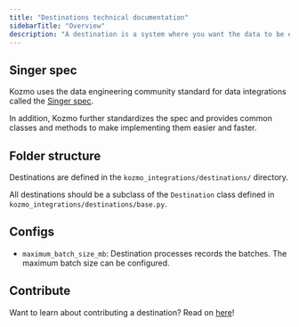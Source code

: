 ```yaml
---
title: "Destinations technical documentation"
sidebarTitle: "Overview"
description: "A destination is a system where you want the data to be exported. A destination can be a 3rd party API, SaaS, database, data warehouse, or a data lake."
---
```


## Singer spec

Kozmo uses the data engineering community standard for data integrations called the
[Singer spec](https://github.com/singer-io/getting-started/blob/master/docs/SPEC.md).

In addition,
Kozmo further standardizes the spec and provides common classes and methods to make implementing them easier and faster.

## Folder structure

Destinations are defined in the `kozmo_integrations/destinations/` directory.

All destinations should be a subclass of the `Destination` class defined in
`kozmo_integrations/destinations/base.py`.

## Configs

* `maximum_batch_size_mb`: Destination processes records the batches. The maximum batch size can be configured.

## Contribute

Want to learn about contributing a destination? Read on [here](/contributing/data-integrations/add-new-destination)!